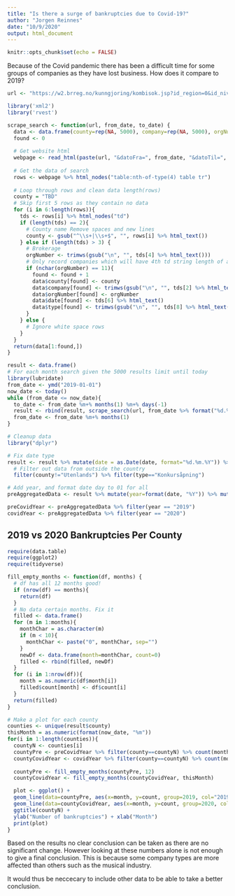 ```yaml
---
title: "Is there a surge of bankruptcies due to Covid-19?"
author: "Jorgen Reinnes"
date: "10/9/2020"
output: html_document
---
```


```r
knitr::opts_chunk$set(echo = FALSE)
```

Because of the Covid pandemic there has been a difficult time for some groups of companies as they have lost business. How does it compare to 2019?

```r
url <- "https://w2.brreg.no/kunngjoring/kombisok.jsp?id_region=0&id_niva1=51&id_niva2=56&id_bransje1=0"

library('xml2')
library('rvest')

scrape_search <- function(url, from_date, to_date) {
  data <- data.frame(county=rep(NA, 5000), company=rep(NA, 5000), orgNumber=rep(NA, 5000), date=rep(NA, 5000), type=rep(NA, 5000))
  found <- 0
  
  # Get website html
  webpage <- read_html(paste(url, "&datoFra=", from_date, "&datoTil=", to_date, sep = ""))
  
  # Get the data of search
  rows <- webpage %>% html_nodes("table:nth-of-type(4) table tr")
  
  # Loop through rows and clean data length(rows)
  county = "TBD"
  # Skip first 5 rows as they contain no data
  for (i in 6:length(rows)){
    tds <- rows[i] %>% html_nodes("td")
    if (length(tds) == 2){
      # County name Remove spaces and new lines
      county <- gsub("^\\s+|\\s+$", "", rows[i] %>% html_text())
    } else if (length(tds) > 3) {
      # Brokerage
      orgNumber <- trimws(gsub("\n", "", tds[4] %>% html_text()))
      # Only record companies which will have 4th td string length of atleast 9 chars:
      if (nchar(orgNumber) == 11){
        found <- found + 1
        data$county[found] <- county
        data$company[found] <- trimws(gsub("\n", "", tds[2] %>% html_text()))
        data$orgNumber[found] <- orgNumber
        data$date[found] <- tds[6] %>% html_text()
        data$type[found] <- trimws(gsub("\n", "", tds[8] %>% html_text()))
      }
    } else {
      # Ignore white space rows
    }
  }
  return(data[1:found,])
}

result <- data.frame()
# For each month search given the 5000 results limit until today
library(lubridate)
from_date <- ymd("2019-01-01")
now_date <- today()
while (from_date <= now_date){
  to_date <- from_date %m+% months(1) %m+% days(-1)
  result <- rbind(result, scrape_search(url, from_date %>% format("%d.%m.%Y"), to_date %>% format("%d.%m.%Y")))
  from_date <- from_date %m+% months(1)
}

# Cleanup data
library("dplyr")

# Fix date type
result <- result %>% mutate(date = as.Date(date, format="%d.%m.%Y")) %>%
  # Filter out data from outside the country
  filter(county!="Utenlands") %>% filter(type=="Konkursåpning")

# Add year, and format date day to 01 for all
preAggregatedData <- result %>% mutate(year=format(date, "%Y")) %>% mutate(month=format(date, "%m"))

preCovidYear <- preAggregatedData %>% filter(year == "2019")
covidYear <- preAggregatedData %>% filter(year == "2020")


```

## 2019 vs 2020 Bankruptcies Per County

```r
require(data.table)
require(ggplot2)
require(tidyverse)

fill_empty_months <- function(df, months) {
  # df has all 12 months good!
  if (nrow(df) == months){
    return(df)
  }
  # No data certain months. Fix it
  filled <- data.frame()
  for (m in 1:months){
    monthChar = as.character(m)
    if (m < 10){
      monthChar <- paste("0", monthChar, sep="")
    }
    newDf <- data.frame(month=monthChar, count=0)
    filled <- rbind(filled, newDf)
  }
  for (i in 1:nrow(df)){
    month = as.numeric(df$month[i])
    filled$count[month] <- df$count[i]
  }
  return(filled)
}

# Make a plot for each county
counties <- unique(result$county)
thisMonth = as.numeric(format(now_date, "%m"))
for(i in 1:length(counties)){
  countyN <- counties[i]
  countyPre <- preCovidYear %>% filter(county==countyN) %>% count(month) %>% rename(count=n)
  countyCovidYear <- covidYear %>% filter(county==countyN) %>% count(month) %>% rename(count=n)
  
  countyPre <- fill_empty_months(countyPre, 12)
  countyCovidYear <- fill_empty_months(countyCovidYear, thisMonth)

  plot <- ggplot() +
  geom_line(data=countyPre, aes(x=month, y=count, group=2019, col="2019")) +
  geom_line(data=countyCovidYear, aes(x=month, y=count, group=2020, col="2020")) +
  ggtitle(countyN) +
  ylab("Number of bankruptcies") + xlab("Month") 
  print(plot)
}
```

Based on the results no clear conclusion can be taken as there are no significant change. However looking at these numbers alone is not enough to give a final conclusion. This is because some company types are more affected than others such as the musical industry. 

It would thus be neccecary to include other data to be able to take a better conclusion.
